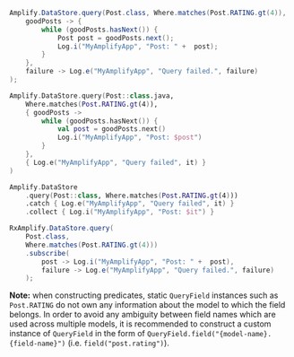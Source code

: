 <BlockSwitcher>
<Block name="Java">

```java
Amplify.DataStore.query(Post.class, Where.matches(Post.RATING.gt(4)),
    goodPosts -> {
        while (goodPosts.hasNext()) {
            Post post = goodPosts.next();
            Log.i("MyAmplifyApp", "Post: " +  post);
        }
    },
    failure -> Log.e("MyAmplifyApp", "Query failed.", failure)
);
```

</Block>
<Block name="Kotlin - Callbacks">

```kotlin
Amplify.DataStore.query(Post::class.java,
    Where.matches(Post.RATING.gt(4)),
    { goodPosts ->
        while (goodPosts.hasNext()) {
            val post = goodPosts.next()
            Log.i("MyAmplifyApp", "Post: $post")
        }
    },
    { Log.e("MyAmplifyApp", "Query failed", it) }
)
```

</Block>
<Block name="Kotlin - Coroutines (Beta)">

```kotlin
Amplify.DataStore
    .query(Post::class, Where.matches(Post.RATING.gt(4)))
    .catch { Log.e("MyAmplifyApp", "Query failed", it) }
    .collect { Log.i("MyAmplifyApp", "Post: $it") }
```

</Block>
<Block name="RxJava">

```java
RxAmplify.DataStore.query(
    Post.class,
    Where.matches(Post.RATING.gt(4)))
    .subscribe(
        post -> Log.i("MyAmplifyApp", "Post: " +  post),
        failure -> Log.e("MyAmplifyApp", "Query failed.", failure)
    );
```

</Block>
</BlockSwitcher>

<Callout warning>

**Note:** when constructing predicates, static `QueryField` instances such as `Post.RATING` do not own any information about the model to which the field belongs. In order to avoid any ambiguity between field names which are used across multiple models, it is recommended to construct a custom instance of `QueryField` in the form of `QueryField.field("{model-name}.{field-name}")` (i.e. `field("post.rating")`).

</Callout>
